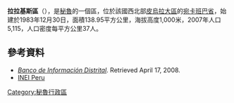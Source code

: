 '''拉拉基斯區'''（{{lang-es|Distrito de Lalaquiz}}），是[[秘魯|秘魯]]的一個區，位於該國西北部[[皮烏拉大區|皮烏拉大區]]的[[宛卡班巴省|宛卡班巴省]]，始建於1983年12月30日，面積138.95平方公里，海拔高度1,000米，2007年人口5,115，人口密度每平方公里37人。

==參考資料==
*''[https://web.archive.org/web/20080423164200/http://desa.inei.gob.pe/mapas/bid/ Banco de Información Distrital]''. Retrieved April 17, 2008.
* [https://web.archive.org/web/20120124063934/http://proyectos.inei.gob.pe/mapas/bid/ INEI Peru]

{{coord|5.2155|S|79.6800|W|source:wikidata-and-enwiki-cat-tree_region:PE|display=title}}

{{Peru-geo-stub}}
[[Category:秘魯行政區|Category:秘魯行政區]]